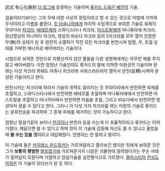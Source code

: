 武式 有心化靜劍
[[더 로그]]에 등장하는 기술이며 [[류카드 드래곤 베인]]의 기술. 

검술이라기보다는 그의 무에 대한 사상의 정립이라고 할 수 있는 것으로 마법에 가까워 무식이라고 이름을 붙였다. [[킷 아슬나하]]에게 마지막 수업격으로 보여준 기술로 육체의 무라다라 [[차크라]], [[에테르]]체의 스와디스타나 차크라, [[아스트랄]]체의 마니퓨라에 차크라, 정신영성의 아나하타 차크라, 영성의 비슈다 차크라 등의 5차크라를 모두 열어 진정한 무(無)의 상태가 된 후 완전히 소멸하기 직전 모든 차크라를 반전시켜 법열, 무, 초월 상태를 거부한 에너지로 베어버리는 기술이다.

시범으로 보여준 것만으로 지평선까지 있던 풀들을 다른 생명체에게는 아무런 해를 주지 않고 베어버렸다. 이런 엄청난 기술인데도 류카드의 말에 의하면 미완성의 기술이며 원래는 다섯 차크라 외에도 아쥬나 차크라와 사와스라라까지 열어서 반전(反轉)시켜야 완성된 기술이라고 한다.

반전시키는 차크라에 따라서 기술의 위력도 달라지는 듯 무라다라에서 반전하면 육체를 초월하고, 스와디스티나에서 반전하면 에테르를 초월하며 마나퓨라에에서 반전하면 아스트랄을 초월하고 아나히타에서 반전하면 마음을 초월, 그리고 비슈다에서 반전하면 영성마저 끊을 수 있다고 한다. 그러니 이 다섯 가지 차크라를 여는 미완의 기술로 류카드는 윤회전승을 파괴하여 그 존재 자체를 제거하는 것이 가능하다고 한다.

엄청난 필살기같아 보이나 [[천강]]이나 반천라 등을 쓰는게 더 효율적이라고 류카드는 이야기했다. 깨달으면 쓸 수 있다고 하며 킷이 이 기술에 감동해 자신도 쓸 수 있냐고 물었을 때 '''쓸 수는 있을 것'''이라고 대답해줬다. 언젠지는 안 말하고 말이다.

이 기술에 들은 [[카이레스 윈드워커]]는 가르쳐달라고 졸라보긴 했지만 킷에게 보여준 것은 그가 '''보통의 평범한''' [[엘프]]였기에 가르쳐준거지 너같은 괴물한테 알려줬다가는 무슨 사태가 일어날지 모른다며 거절하고 암살기술을 실전형식으로 가르쳤다. [[올마스터]]의 [[천심도의정]]은 이 기술이 모티브가 된 듯 하다.
